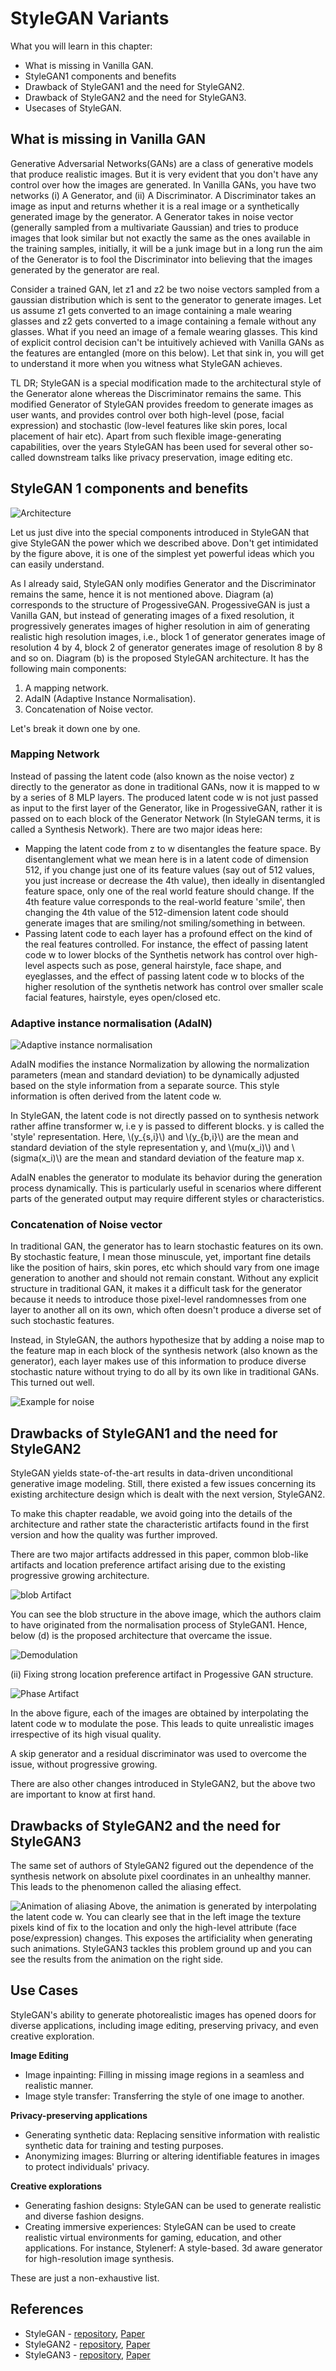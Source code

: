 # StyleGAN Variants

What you will learn in this chapter:

- What is missing in Vanilla GAN.
- StyleGAN1 components and benefits
- Drawback of StyleGAN1 and the need for StyleGAN2.
- Drawback of StyleGAN2 and the need for StyleGAN3.
- Usecases of StyleGAN.

## What is missing in Vanilla GAN
Generative Adversarial Networks(GANs) are a class of generative models that produce realistic images. But it is very evident that you don't have any control over how the images are generated. In Vanilla GANs, you have two networks (i) A Generator, and (ii) A Discriminator. A Discriminator takes an image as input and returns whether it is a real image or a synthetically generated image by the generator. A Generator takes in noise vector (generally sampled from a multivariate Gaussian) and tries to produce images that look similar but not exactly the same as the ones available in the training samples, initially, it will be a junk image but in a long run the aim of the Generator is to fool the Discriminator into believing that the images generated by the generator are real. 

Consider a trained GAN, let z1 and z2 be two noise vectors sampled from a gaussian distribution which is sent to the generator to generate images. Let us assume z1 gets converted to an image containing a male wearing glasses and z2 gets converted to a image containing a female without any glasses. What if you need an image of a female wearing glasses. This kind of explicit control decision can't be intuitively achieved with Vanilla GANs as the features are entangled (more on this below). Let that sink in, you will get to understand it more when you witness what StyleGAN achieves.

TL DR; StyleGAN is a special modification made to the architectural style of the Generator alone whereas the Discriminator remains the same. This modified Generator of StyleGAN provides freedom to generate images as user wants, and provides control over both high-level (pose, facial expression) and stochastic (low-level features like skin pores, local placement of hair etc). Apart from such flexible image-generating capabilities, over the years StyleGAN has been used for several other so-called downstream talks like privacy preservation, image editing etc.

## StyleGAN 1 components and benefits

![Architecture](https://huggingface.co/datasets/hwaseem04/Documentation-files/resolve/main/CV-Course/stylegan_arch.png)

Let us just dive into the special components introduced in StyleGAN that give StyleGAN the power which we described above. Don't get intimidated by the figure above, it is one of the simplest yet powerful ideas which you can easily understand. 

As I already said, StyleGAN only modifies Generator and the Discriminator remains the same, hence it is not mentioned above. Diagram (a) corresponds to the structure of ProgessiveGAN. ProgessiveGAN is just a Vanilla GAN, but instead of generating images of a fixed resolution, it progressively generates images of higher resolution in aim of generating realistic high resolution images, i.e., block 1 of generator generates image of resolution 4 by 4, block 2 of generator generates image of resolution 8 by 8 and so on. 
Diagram (b) is the proposed StyleGAN architecture. It has the following main components:
1. A mapping network.
2. AdaIN (Adaptive Instance Normalisation).
3. Concatenation of Noise vector.

Let's break it down one by one. 

### Mapping Network
Instead of passing the latent code (also known as the noise vector) z directly to the generator as done in traditional GANs, now it is mapped to w by a series of 8 MLP layers. The produced latent code w is not just passed as input to the first layer of the Generator, like in ProgessiveGAN, rather it is passed on to each block of the Generator Network (In StyleGAN terms, it is called a Synthesis Network). There are two major ideas here:

- Mapping the latent code from z to w disentangles the feature space. By disentanglement what we mean here is in a latent code of dimension 512, if you change just one of its feature values (say out of 512 values, you just increase or decrease the 4th value), then ideally in disentangled feature space, only one of the real world feature should change. If the 4th feature value corresponds to the real-world feature 'smile', then changing the 4th value of the 512-dimension latent code should generate images that are smiling/not smiling/something in between. 
- Passing latent code to each layer has a profound effect on the kind of the real features controlled. For instance, the effect of passing latent code w to lower blocks of the Synthetis network has control over high-level aspects such as pose, general hairstyle, face shape, and eyeglasses, and the effect of passing latent code w to blocks of the higher resolution of the synthetis network has control over smaller scale facial features, hairstyle, eyes open/closed etc. 

### Adaptive instance normalisation (AdaIN)

![Adaptive instance normalisation](https://huggingface.co/datasets/hwaseem04/Documentation-files/resolve/main/CV-Course/AdaIN.png)

AdaIN modifies the instance Normalization by allowing the normalization parameters (mean and standard deviation) to be dynamically adjusted based on the style information from a separate source. This style information is often derived from the latent code w. 

In StyleGAN, the latent code is not directly passed on to synthesis network rather affine transformer w, i.e y is passed to different blocks. y is called the 'style' representation.
Here,  \\(y_{s,i}\\) and  \\(y_{b,i}\\) are the mean and standard deviation of the style representation y, and \\(mu(x_i)\\) and  \\(sigma(x_i)\\) are the mean and standard deviation of the feature map x.

AdaIN enables the generator to modulate its behavior during the generation process dynamically. This is particularly useful in scenarios where different parts of the generated output may require different styles or characteristics.

### Concatenation of Noise vector

In traditional GAN, the generator has to learn stochastic features on its own. By stochastic feature, I mean those minuscule, yet, important fine details like the position of hairs, skin pores, etc which should vary from one image generation to another and should not remain constant. Without any explicit structure in traditional GAN, it makes it a difficult task for the generator because it needs to introduce those pixel-level randomnesses from one layer to another all on its own, which often doesn't produce a diverse set of such stochastic features.

Instead, in StyleGAN, the authors hypothesize that by adding a noise map to the feature map in each block of the synthesis network (also known as the generator), each layer makes use of this information to produce diverse stochastic nature without trying to do all by its own like in traditional GANs. This turned out well.

![Example for noise](https://huggingface.co/datasets/hwaseem04/Documentation-files/resolve/main/CV-Course/noise.png)

## Drawbacks of StyleGAN1 and the need for StyleGAN2
StyleGAN yields state-of-the-art results in data-driven unconditional generative image modeling. Still, there existed a few issues concerning its existing architecture design which is dealt with the next version, StyleGAN2.

To make this chapter readable, we avoid going into the details of the architecture and rather state the characteristic artifacts found in the first version and how the quality was further improved.

There are two major artifacts addressed in this paper, common blob-like artifacts and location preference artifact arising due to the existing progressive growing architecture.

![blob Artifact](https://huggingface.co/datasets/hwaseem04/Documentation-files/resolve/main/CV-Course/norm.png)

You can see the blob structure in the above image, which the authors claim to have originated from the normalisation process of StyleGAN1. Hence, below (d) is the proposed architecture that overcame the issue.

![Demodulation](https://huggingface.co/datasets/hwaseem04/Documentation-files/resolve/main/CV-Course/stylegan2_demod.png)

(ii) Fixing strong location preference artifact in Progessive GAN structure.

![Phase Artifact](https://huggingface.co/datasets/hwaseem04/Documentation-files/resolve/main/CV-Course/progress.png)

In the above figure, each of the images are obtained by interpolating the latent code w to modulate the pose. This leads to quite unrealistic images irrespective of its high visual quality.

A skip generator and a residual discriminator was used to overcome the issue, without progressive growing.

There are also other changes introduced in StyleGAN2, but the above two are important to know at first hand.

## Drawbacks of StyleGAN2 and the need for StyleGAN3
The same set of authors of StyleGAN2 figured out the dependence of the synthesis network on absolute pixel coordinates in an unhealthy manner. This leads to the phenomenon called the aliasing effect.

![Animation of aliasing](https://huggingface.co/datasets/hwaseem04/Documentation-files/resolve/main/CV-Course/MP4%20to%20GIF%20conversion.gif)
Above, the animation is generated by interpolating the latent code w. You can clearly see that in the left image the texture pixels kind of fix to the location and only the high-level attribute (face pose/expression) changes. This exposes the artificiality when generating such animations. StyleGAN3 tackles this problem ground up and you can see the results from the animation on the right side.


## Use Cases
StyleGAN's ability to generate photorealistic images has opened doors for diverse applications, including image editing, preserving privacy, and even creative exploration.

**Image Editing**

- Image inpainting: Filling in missing image regions in a seamless and realistic manner. 
- Image style transfer: Transferring the style of one image to another. 

**Privacy-preserving applications**

- Generating synthetic data: Replacing sensitive information with realistic synthetic data for training and testing purposes. 
- Anonymizing images: Blurring or altering identifiable features in images to protect individuals' privacy.

**Creative explorations**

- Generating fashion designs: StyleGAN can be used to generate realistic and diverse fashion designs.
- Creating immersive experiences: StyleGAN can be used to create realistic virtual environments for gaming, education, and other applications. For instance, Stylenerf: A style-based. 3d aware generator for high-resolution image synthesis.

These are just a non-exhaustive list.

## References
- StyleGAN - [repository](https://github.com/NVlabs/stylegan), [Paper](https://arxiv.org/abs/1812.04948) 
- StyleGAN2 - [repository](https://github.com/NVlabs/stylegan2), [Paper](http://arxiv.org/abs/1912.04958)  
- StyleGAN3 - [repository](https://github.com/NVlabs/stylegan3), [Paper](https://arxiv.org/abs/2106.12423) 
